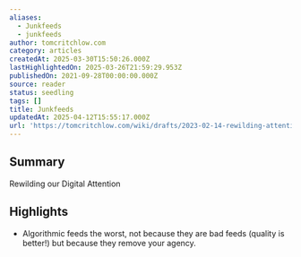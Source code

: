 ```yaml
---
aliases:
  - Junkfeeds
  - junkfeeds
author: tomcritchlow.com
category: articles
createdAt: 2025-03-30T15:50:26.000Z
lastHighlightedOn: 2025-03-26T21:59:29.953Z
publishedOn: 2021-09-28T00:00:00.000Z
source: reader
status: seedling
tags: []
title: Junkfeeds
updatedAt: 2025-04-12T15:55:17.000Z
url: 'https://tomcritchlow.com/wiki/drafts/2023-02-14-rewilding-attention/'
---
```

## Summary

Rewilding our Digital Attention

## Highlights

- Algorithmic feeds the worst, not because they are bad feeds (quality is better!) but because they remove your agency.
